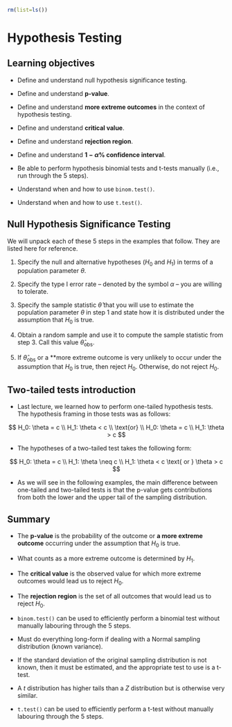 ```r
rm(list=ls())
```

# Hypothesis Testing

## Learning objectives

* Define and understand null hypothesis significance testing.

* Define and understand **p-value**.

* Define and understand **more extreme outcomes** in the context
  of hypothesis testing.

* Define and understand **critical value**.

* Define and understand **rejection region**.

* Define and understand **$1-\alpha\%$ confidence interval**.

* Be able to perform hypothesis binomial tests and t-tests
  manually (i.e., run through the 5 steps).

* Understand when and how to use `binom.test()`.

* Understand when and how to use `t.test()`.

## Null Hypothesis Significance Testing

We will unpack each of these 5 steps in the examples that
follow. They are listed here for reference.

1. Specify the null and alternative hypotheses ($H_0$ and
   $H_1$) in terms of a population parameter $\theta$.

2. Specify the type I error rate -- denoted by the symbol
   $\alpha$ -- you are willing to tolerate.

3. Specify the sample statistic $\widehat{\theta}$ that you will use to
   estimate the population parameter $\theta$ in step 1 and state how
   it is distributed under the assumption that $H_0$ is
   true.

4. Obtain a random sample and use it to compute the sample
   statistic from step 3. Call this value
   $\widehat{\theta}_{\text{obs}}$.

5. If $\widehat{\theta}_{\text{obs}}$ or a **more extreme outcome 
   is very unlikely to occur under the assumption that $H_0$ is true, then
   reject $H_0$. Otherwise, do not reject $H_0$.


## Two-tailed tests introduction

- Last lecture, we learned how to perform one-tailed
hypothesis tests. The hypothesis framing in those tests
was as follows:

$$
H_0: \theta = c \\
H_1: \theta < c \\
\text{or} \\
H_0: \theta = c \\
H_1: \theta > c
$$

- The hypotheses of a two-tailed test takes the following
form:

$$
H_0: \theta = c \\
H_1: \theta \neq c  \\
H_1: \theta < c \text{ or } \theta > c
$$

- As we will see in the following examples, the main
difference between one-tailed and two-tailed tests is that
the p-value gets contributions from both the lower and the
upper tail of the sampling distribution.


## Summary

* The **p-value** is the probability of the outcome or **a
more extreme outcome** occurring under the assumption that
$H_0$ is true.
  
* What counts as a more extreme outcome is determined by $H_1$.

* The **critical value** is the observed value for which
  more extreme outcomes would lead us to reject $H_0$.

* The **rejection region** is the set of all outcomes that
  would lead us to reject $H_0$.

<!-- * A **$1-\alpha\%$ confidence interval** is a range of -->
<!--   values in which the true value of the parameter is -->
<!--   $1-\alpha\%$ likely to reside. -->

* `binom.test()` can be used to efficiently perform a
  binomial test without manually labouring through the
  5 steps.

* Must do everything long-form if dealing with a Normal
  sampling distribution (known variance).
  
* If the standard deviation of the original sampling distribution 
  is not known, then it must be estimated, and the appropriate 
  test to use is a t-test.
  
* A $t$ distribution has higher tails than a $Z$ distribution
  but is otherwise very similar.
  
* `t.test()` can be used to efficiently perform a t-test
  without manually labouring through the 5 steps.
